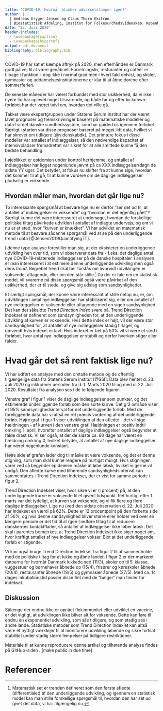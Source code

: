 ```yaml
---
title: "COVID-19: Hvornår blinker advarselslampen igen?"
author: | 
  | Andreas Kryger Jensen og Claus Thorn Ekstrøm
  | Biostatistisk Afdeling, Institut for Folkesundhedsvidenskab, Københavns Universitet 
date: "23. Juli 2020"
header-includes:
  - \usepackage{caption}
  - \usepackage{hyperref}
output: pdf_document
bibliography: bibliography.bib
---
```


COVID-19 har sat et kæmpe aftryk på 2020, men efterhånden er 
Danmark godt på vej til at være genåbnet. Forretningsliv, resturanter og caféer er tilbage i funktion - dog ikke i normal grad men i hvert fald delvist, og skoler, gymnasier og uddannelsesinstitutionerne er klar til at åbne dørene efter sommerferien.

De seneste måneder har været forbundet med stor usikkerhed, da vi ikke i nyere tid har oplevet noget tilsvarende, og både før og efter lockdown-forløbet har der været tvivl om, hvordan det ville gå.

Takket være ekspertgruppen under Statens Serum Institut har der været lavet prognoser og fremskrivninger baseret på matematiske modeller og data fra det danske sundhedssystem, som har guided os igennem forløbet. 
Særligt i starten var disse prognoser baseret på meget lidt data, hvilket vi har skrevet om tidligere [@videnskabdk]. 
Det primære fokus i disse modeller var antallet af indlæggelser, så den nødvendige kapacitet af intensivpladser fremadrettet var sikret for at alle smittede kunne få den bedste behandling. 

I øjeblikket er epidemien under kontrol herhjemme, og antallet af indlæggelser har ligget nogenlunde jævnt på ca XXX indlæggelser/døgn de sidste YY uger. Det betyder, at fokus nu skifter fra at kunne sige, hvordan det kommer til at gå, til at kunne vurdere om de daglige indlæggelser pludselig er voksende.

## Hvordan måler man, hvordan det går lige nu?

To interessante spørgsmål at besvare lige nu er derfor "ser det ud til, at antallet af indlæggelser er voksende" og "hvordan er det egentlig gået"? Særligt kunne det være interesseret at undersøge, hvordan de forskellige politiske tiltag påvirkede udviklen i antallet af indlagte undervejs, og om vi nu er et sted, hvor "kurven er knækket". Vi har udviklet en matematisk metode til at besvare sådanne spørgsmål ved at se på den underliggende trend i data [@Jensen2019QuantifyingTT]. 

I denne type analyse forestiller man sig, at der eksisterer en underliggende udvikling hen over tid, som vi observerer data fra - f.eks. det daglige antal nye COVID-19-relaterede indlæggelser på de danske hospitaler. I analysen er man interesseret i at estimere denne underliggende udvikling men også dens *trend*. Begrebet trend skal her forstås om hvorvidt udviklingen er voksende, aftagende, eller om den står stille.^[Matematisk set er trenden defineret som den første afledte (differentialet) af den underliggende udvikling, og igennem en statistisk model kan man stille forskellige spørgsmål til, hvordan den har set ud givet det data, vi har tilgængelig nu.] Da der er tale om en statistisk model, vil svarerne på disse spørgsmål også være påvirket af den usikkerhed, der er til stede, og give sig udslag som sandsynligheder.

Et særligt spørgsmål, der kunne være interessant at stille netop nu, er, om udviklingen i antal nye indlæggelser har stabiliseret sig, eller om antallet af nye indlæggelser er voksende eller aftagende med en sigen sandsynlighed. Det kan det såkaldte *Trend Direction Index* svare på. Trend Direction Indekset er defineret som sandsynligheden for, at den underliggende udvikling af kurven er voksende. Hvis dette index er højt, vil der være stor sandsynlighed for, at antallet af nye indlæggelser stadig tiltager, og omvendt hvis indexet er lavt. Hvis indexet er tæt på 50% vil vi være et sted i forløbet, hvor antal nye indlæggelser er stabilt og derfor hverken stiger eller falder.

# Hvad går det så rent faktisk lige nu?

Vi har udført en analyse med den omtalte metode og de offentlig tilgængelige data fra Statens Serum Institut [@SSI]. Data blev hentet d. 23. Juli 2020 og inkluderer perioden fra d. 1. Marts 2020 til og med d. 22. Juli 2020. Resultatet fra analysen ses i de to følgende figurer.

\begin{figure}[htb]
\center\includegraphics{../analysis/fig1}
\caption*{Figur 1}
\end{figure}

Venstre graf i figur 1 viser de daglige indlæggelser som punkter, og det estimerede underliggende forløb som den sorte kurve. Det grå område viser et 95% sandsynlighedsinterval for det underliggende forløb. Med de foreliggende data har vi altså en ret præcis vurdering af det underliggende forløb. Højre graf i figur 1 viser udviklingen af den afledte - det vil sige hældningen - af kurven i den venstre graf. Hældningen er positiv indtil omkring 1. april, hvorefter antallet af daglige indlæggelser også begynder at falde drastisk. Vi ser også, at der de sidste ca. 60 dage har været en hældning omkring 0, hvilket betyder, at antallet af nye daglige indlæggelser har været nogenlunde konstant. 

Højre side af grafen lader dog til måske at være voksende, og det er denne stigning, som man skal kunne reagere på hurtigst muligt. Hvis stigningen varer ved så begynder epidemien måske at løbe løbsk, hvilket vi gerne vil undgå. Den afledte kurve med tilhørende sandsynlighedsinterval kan sammenfattes i Trend Direction Indekset, der er vist for samme periode i figur 2.

\begin{figure}[htb]
\center\includegraphics{../analysis/fig2}
\caption*{Figur 2}
\end{figure}

Trend Direction Indekset viser, hvor sikre vi er (i procent) på, at den underliggende kurve er voksende til et givent tidspunkt. Ret hurtigt efter 1. marts var det tydeligt, at kurven var voksende, og vi fik flere og flere daglige indlæggelser. Lige nu (ved den sidste observation d. 22. Juli 2020 har indekset en værdi på 62\%. Dette er 12 procentpoint på den forkerte side af 50\%, og hvis denne sandsynlighed bliver større eller holder ved over en længere periode er det tid til at (gen-)indføre tiltag til at reducere danskernes kontaktflader, så antallet af indlæggelser ikke løber løbsk. Det skal i parentes bemærkes, at Trend Direction Indekset ikke siger noget om, hvor kraftigt antallet af nye indlæggelser vokser. Blot at det underliggende forløb er stigende.

Vi kan også bruge Trend Direction Indekset fra figur 2 til at sammenholde med de politiske tiltag for at lukke og åbne landet. I figur 2 er der markeret datoerne for hvornår Danmark lukkede ned (11/3), skoler op til 5. klasse, vuggestuer og børnehaver åbnede op (15/4), frisører og køreskoler åbnede (20/4), restauranter åbnede (18/5) og gymnasier åbnede (27/5). Med ca. 14 dages inkubationstid passer disse fint med de "bølger" man finder for indekset.

## Diskussion

Sålænge der endnu ikke er opnået flokimmunitet eller udviklet en vaccine, er det vigtigt, at udviklingen ikke bliver alt for voksende. Dette kan føre til endnu en eksponentiel udvikling, som sås tidligere, og som stadig ses i andre lande. Statistiske metoder som Trend Direction Index'et kan altså være et nyttigt værktøjer til at monitorere udvikling løbende og sikre fortsat stabilitet under stadig større lempelser på tidligere restriktioner.

Materiale til at kunne reproducere denne artikel og tilhørende analyse findes på GitHub-siden \url{https://github.com/aejensen/DK-COVID19-Trendiness}. [make public in due time]

# Referencer

<div id="refs"></div>
